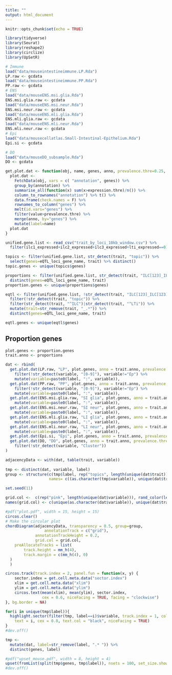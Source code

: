 ```yaml
---
title: ""
output: html_document
---
```


```r
knitr::opts_chunk$set(echo = TRUE)
```

```r
library(tidyverse)
library(Seurat)
library(reshape2)
library(circlize)
library(UpSetR)
```

```r
# Immune
load("data/mouseintestineimmune.LP.Rda")
LP.raw <- gcdata
load("data/mouseintestineimmune.PP.Rda")
PP.raw <- gcdata
# ENS
load("data/mouseENS.msi.glia.Rda")
ENS.msi.glia.raw <- gcdata
load("data/mouseENS.msi.neur.Rda")
ENS.msi.neur.raw <- gcdata
load("data/mouseENS.mli.glia.Rda")
ENS.mli.glia.raw <- gcdata
load("data/mouseENS.mli.neur.Rda")
ENS.mli.neur.raw <- gcdata
# Epi
load("data/mousecellatlas.Small-Intestinal-Epithelium.Rda")
Epi.si <- gcdata

# DO
load("data/mouseDO_subsample.Rda")
DO <- gcdata
```


```r
get.plot.dat <- function(obj, name, genes, anno, prevalence.thre=0.25, expression.thre=0){
  plot.dat <- 
    FetchData(obj, vars = c( "annotation", genes)) %>% 
    group_by(annotation) %>% 
    summarise_all(function(x) sum(x>expression.thre)/n()) %>% 
    column_to_rownames("annotation") %>% t() %>% 
    data.frame(check.names = F) %>% 
    rownames_to_column("genes") %>% 
    melt(id.vars="genes") %>% 
    filter(value>prevalence.thre) %>% 
    merge(anno, by="genes") %>% 
    mutate(label=name)
  plot.dat
}
```

```r
unified.gene.list <- read_csv("trait_by_loci_10kb_window.csv") %>% 
  filter(ilc1_expressed+ilc2_expressed+ilc3_expressed+lti_expressed==0)
```

```r
topics <- filter(unified.gene.list, str_detect(trait, "topic")) %>% 
  select(genes=eQTL_loci_gene_name, trait) %>% distinct()
topic.genes <- unique(topics$genes)

proportions <- filter(unified.gene.list, str_detect(trait, "ILC[123]_ILC[123]") | str_detect(trait, "ILC[123]_LTi")) %>% 
  distinct(genes=eQTL_loci_gene_name, trait)
proportion.genes <- unique(proportions$genes)

eqtl <- filter(unified.gene.list, !str_detect(trait, "ILC[123]_ILC[123]") & !str_detect(trait, "ILC[123]_LTi")) %>% 
  filter(!str_detect(trait, "topic")) %>% 
  filter(str_detect(trait, "^ILC")|str_detect(trait, "^LTi")) %>% 
  mutate(trait=str_remove(trait, "_.*")) %>% 
  distinct(genes=eQTL_loci_gene_name, trait)

eqtl.genes <- unique(eqtl$genes)
```



## Proportion genes

```r
plot.genes <- proportion.genes
trait.anno <- proportions

dat <- rbind(
  get.plot.dat(LP.raw, "LP", plot.genes, anno = trait.anno, prevalence.thre = 0.2) %>% 
    filter(!str_detect(variable, "[0-9]"), variable!="Ep") %>% 
    mutate(variable=paste0(label, ":", variable)),
  get.plot.dat(PP.raw, "PP", plot.genes, anno = trait.anno, prevalence.thre = 0.2) %>% 
    filter(!str_detect(variable, "[0-9]"), variable!="Ep") %>% 
    mutate(variable=paste0(label, ":", variable)),
  get.plot.dat(ENS.msi.glia.raw, "SI glia", plot.genes, anno = trait.anno, prevalence.thre = 0.2)%>% 
    mutate(variable=paste0(label, ":", variable)),
  get.plot.dat(ENS.msi.neur.raw, "SI neur", plot.genes, anno = trait.anno, prevalence.thre = 0.2)%>% 
    mutate(variable=paste0(label, ":", variable)),
  get.plot.dat(ENS.mli.glia.raw, "LI glia", plot.genes, anno = trait.anno, prevalence.thre = 0.2)%>% 
    mutate(variable=paste0(label, ":", variable)),
  get.plot.dat(ENS.mli.neur.raw, "LI neur", plot.genes, anno = trait.anno, prevalence.thre = 0.2)%>% 
    mutate(variable=paste0(label, ":", variable)),
  get.plot.dat(Epi.si, "Epi", plot.genes, anno = trait.anno, prevalence.thre = 0.2),
  get.plot.dat(DO, "DO", plot.genes, anno = trait.anno, prevalence.thre = 0.2) %>% 
    filter(!str_detect(variable, "Cluster")) 
)
```


```r
adjacencyData <- with(dat, table(trait, variable))
 
tmp <- distinct(dat, variable, label) 
group <- structure(c(tmp$label, rep("topics", length(unique(dat$trait)))), 
                   names= c((as.character(tmp$variable)), unique(dat$trait)))

set.seed(11)

grid.col <-  c(rep("pink", length(unique(dat$variable))), rand_color(length(unique(dat$trait)), hue = "monochrome", luminosity = "bright"))
names(grid.col) <- c(unique(as.character(dat$variable)), unique(dat$trait))

#pdf("plot.pdf", width = 15, height = 15)
circos.clear()
# Make the circular plot
chordDiagram(adjacencyData, transparency = 0.5, group=group,
                 annotationTrack = c("grid"),
             annotationTrackHeight = 0.2,
             grid.col = grid.col,
    preAllocateTracks = list(
        track.height = mm_h(4),
        track.margin = c(mm_h(4), 0)
  )
  )

circos.track(track.index = 2, panel.fun = function(x, y) {
    sector.index = get.cell.meta.data("sector.index")
    xlim = get.cell.meta.data("xlim")
    ylim = get.cell.meta.data("ylim")
    circos.text(mean(xlim), mean(ylim), sector.index, 
                cex = 0.6, niceFacing = TRUE, facing = "clockwise")
}, bg.border = NA)

for(i in unique(tmp$label)){
  highlight.sector(filter(tmp, label==i)$variable, track.index = 1, col = "yellow", #facing = "clockwise",
    text = i, cex = 0.8, text.col = "black", niceFacing = TRUE)
}
#dev.off()
```

```r
tmp <- 
  mutate(dat, label=str_remove(label, ".* ")) %>% 
  distinct(genes, label) 

#pdf("upset_mouse.pdf", width = 8, height = 4)
upset(fromList(split(tmp$genes, tmp$label)), nsets = 100, set_size.show = TRUE, set_size.scale_max=1200)
#dev.off()
```


